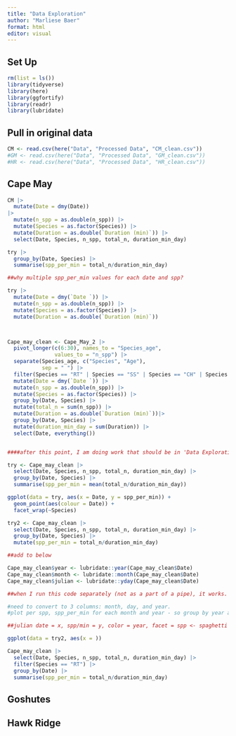 ```yaml
---
title: "Data Exploration"
author: "Marliese Baer"
format: html
editor: visual
---
```


## Set Up

```r
rm(list = ls())
library(tidyverse)
library(here)
library(ggfortify)
library(readr)
library(lubridate)
```

## Pull in original data

```r
CM <- read.csv(here("Data", "Processed Data", "CM_clean.csv"))
#GM <- read.csv(here("Data", "Processed Data", "GM_clean.csv"))
#HR <- read.csv(here("Data", "Processed Data", "HR_clean.csv"))
```

## Cape May

```r
CM |>
  mutate(Date = dmy(Date))
|>
  mutate(n_spp = as.double(n_spp)) |>
  mutate(Species = as.factor(Species)) |>
  mutate(Duration = as.double(`Duration (min)`)) |>
  select(Date, Species, n_spp, total_n, duration_min_day)

try |>
  group_by(Date, Species) |>
  summarise(spp_per_min = total_n/duration_min_day)

##why multiple spp_per_min values for each date and spp?

try |>
  mutate(Date = dmy(`Date `)) |>
  mutate(n_spp = as.double(n_spp)) |>
  mutate(Species = as.factor(Species)) |>
  mutate(Duration = as.double(`Duration (min)`))



Cape_may_clean <- Cape_May_2 |>
  pivot_longer(c(6:30), names_to = "Species_age",
               values_to = "n_spp") |>
  separate(Species_age, c("Species", "Age"),
           sep = " ") |>
  filter(Species == "RT" | Species == "SS" | Species == "CH" | Species == "AK" | Species == "PG") |>
  mutate(Date = dmy(`Date `)) |>
  mutate(n_spp = as.double(n_spp)) |>
  mutate(Species = as.factor(Species)) |>
  group_by(Date, Species) |>
  mutate(total_n = sum(n_spp)) |>
  mutate(Duration = as.double(`Duration (min)`))|>
  group_by(Date, Species) |>
  mutate(duration_min_day = sum(Duration)) |>
  select(Date, everything())


####after this point, I am doing work that should be in 'Data Exploration.qmd' but isn't because for some reason the date is back to a chr instead of date

try <- Cape_may_clean |>
  select(Date, Species, n_spp, total_n, duration_min_day) |>
  group_by(Date, Species) |>
  summarise(spp_per_min = mean(total_n/duration_min_day))

ggplot(data = try, aes(x = Date, y = spp_per_min)) +
  geom_point(aes(colour = Date)) +
  facet_wrap(~Species)

try2 <- Cape_may_clean |>
  select(Date, Species, n_spp, total_n, duration_min_day) |>
  group_by(Date, Species) |>
  mutate(spp_per_min = total_n/duration_min_day)

##add to below

Cape_may_clean$year <- lubridate::year(Cape_may_clean$Date)
Cape_may_clean$month <- lubridate::month(Cape_may_clean$Date)
Cape_may_clean$julian <- lubridate::yday(Cape_may_clean$Date) 

##when I run this code separately (not as a part of a pipe), it works. Why can't work in pipe

#need to convert to 3 columns: month, day, and year.
#plot per spp, spp_per_min for each month and year - so group by year and then plot x = month and y = spp_per_min

##julian date = x, spp/min = y, color = year, facet = spp <- spaghetti plot?

ggplot(data = try2, aes(x = ))

Cape_may_clean |>
  select(Date, Species, n_spp, total_n, duration_min_day) |>
  filter(Species == "RT") |>
  group_by(Date) |>
  summarise(spp_per_min = total_n/duration_min_day)

```

## Goshutes

## Hawk Ridge
